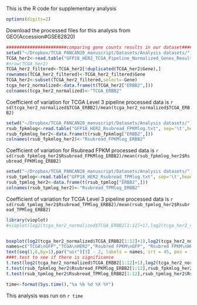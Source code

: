 This is the R code for supplementary analysis

```r
options(digits=2)
```

Download the processed files for this analysis from GEO(Accession#GSE62820)
```r

#######################comparing gene counts results in our dataset############
setwd("~/Dropbox/TCGA_PANCAN20_manuscript/Datasets/Analysis datasets/")
TCGA_her2<-read.table("GFP18_HER2_TCGA_Pipeline_Normalized_Genes_Results.txt", sep='\t', header=1, check.names=F)
#nrow(TCGA_her2)
TCGA_her2_filtered<-TCGA_her2[!duplicated(TCGA_her2$Gene),]
rownames(TCGA_her2_filtered)<-TCGA_her2_filtered$Gene
TCGA_her2<-subset(TCGA_her2_filtered,select=-Gene)
tcga_her2_normalized<-data.frame(t(TCGA_her2["ERBB2",]))
colnames(tcga_her2_normalized)<-"TCGA_ERBB2"
```
Coefficient of variation for TCGA Level 3 pipeline processed data is `r sd(tcga_her2_normalized$TCGA_ERBB2)/mean(tcga_her2_normalized$TCGA_ERBB2)`

```r
setwd("~/Dropbox/TCGA_PANCAN20_manuscript/Datasets/Analysis datasets/")
rsub_fpkmlog<-read.table("GFP18_HER2_Rsubread_FPKMlog.txt", sep='\t',header=1, row.names=1, check.names = F)
rsub_fpkmlog_her2<-data.frame(t(rsub_fpkmlog["ERBB2",]))
colnames(rsub_fpkmlog_her2)<-"Rsubread_FPKMlog_ERBB2"
```
Coefficient of variation for Rsubread FPKM processed data is `r sd(rsub_fpkmlog_her2$Rsubread_FPKMlog_ERBB2)/mean(rsub_fpkmlog_her2$Rsubread_FPKMlog_ERBB2)`

```r
setwd("~/Dropbox/TCGA_PANCAN20_manuscript/Datasets/Analysis datasets/")
rsub_tpmlog<-read.table("GFP18_HER2_Rsubread_TPMlog.txt", sep='\t',header=1, row.names=1, check.names = F)
rsub_tpmlog_her2<-data.frame(t(rsub_tpmlog["ERBB2",]))
colnames(rsub_tpmlog_her2)<-"Rsubread_TPMlog_ERBB2"
```
Coefficient of variation for TCGA Level 3 pipeline processed data is `r sd(rsub_tpmlog_her2$Rsubread_TPMlog_ERBB2)/mean(rsub_tpmlog_her2$Rsubread_TPMlog_ERBB2)`

```r
library(vioplot)
#vioplot(log2(tcga_her2_normalized$TCGA_ERBB2[1:12]+1),log2(tcga_her2_normalized$TCGA_ERBB2[13:17]+1),rsub_fpkmlog_her2$Rsubread_FPKMlog_ERBB2[1:12],rsub_fpkmlog_her2$Rsubread_FPKMlog_ERBB2[13:17],rsub_tpmlog_her2$Rsubread_TPMlog_ERBB2[1:12],rsub_tpmlog_her2$Rsubread_TPMlog_ERBB2[13:17],col='grey')


boxplot(log2(tcga_her2_normalized$TCGA_ERBB2[1:12]+1),log2(tcga_her2_normalized$TCGA_ERBB2[13:17]+1),rsub_fpkmlog_her2$Rsubread_FPKMlog_ERBB2[1:12],rsub_fpkmlog_her2$Rsubread_FPKMlog_ERBB2[13:17],rsub_tpmlog_her2$Rsubread_TPMlog_ERBB2[1:12],rsub_tpmlog_her2$Rsubread_TPMlog_ERBB2[13:17],col='grey',ylab="log2(ERBB2 gene expression values)")
names=c("TCGA\nGFP","TCGA\nHER2","Rsubred FPKM\nGFP", "Rsubred FPKM\nHER2","Rsubred TPM\nGFP", "Rsubred TPM\nHER2")
text(seq(1,6,by=1),par("usr")[3] - 2, labels = names, srt = 45, pos = 1, xpd = TRUE)
###t.test to see if there is significance
t.test(log2(tcga_her2_normalized$TCGA_ERBB2[1:12]+1),log2(tcga_her2_normalized$TCGA_ERBB2[13:17]+1))
t.test(rsub_fpkmlog_her2$Rsubread_FPKMlog_ERBB2[1:12],rsub_fpkmlog_her2$Rsubread_FPKMlog_ERBB2[13:17])
t.test(rsub_tpmlog_her2$Rsubread_TPMlog_ERBB2[1:12],rsub_tpmlog_her2$Rsubread_TPMlog_ERBB2[13:17])
```

```r
time<-format(Sys.time(),"%a %b %d %X %Y")
```
This analysis was run on `r time` 
